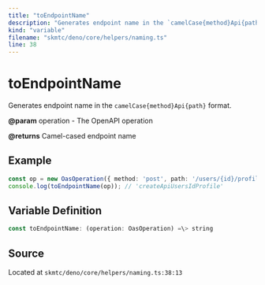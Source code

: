```yaml
---
title: "toEndpointName"
description: "Generates endpoint name in the `camelCase{method}Api{path}` format."
kind: "variable"
filename: "skmtc/deno/core/helpers/naming.ts"
line: 38
---
```


# toEndpointName

Generates endpoint name in the `camelCase{method}Api{path}` format.


**@param** operation - The OpenAPI operation

**@returns** Camel-cased endpoint name


## Example

```typescript
const op = new OasOperation({ method: 'post', path: '/users/{id}/profile' });
console.log(toEndpointName(op)); // 'createApiUsersIdProfile'
```

## Variable Definition

```typescript
const toEndpointName: (operation: OasOperation) =\> string
```

## Source

Located at `skmtc/deno/core/helpers/naming.ts:38:13`
